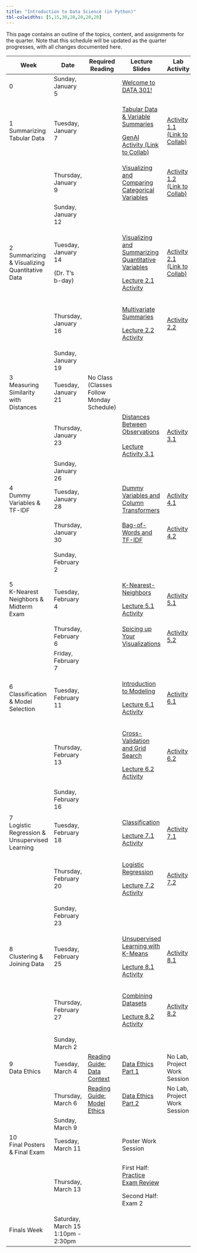 ```yaml
---
title: "Introduction to Data Science (in Python)"
tbl-colwidths: [5,15,30,20,20,20,20]
---
```


This page contains an outline of the topics, content, and assignments for the quarter. Note that this schedule will be updated as the quarter progresses, with all changes documented here.

+-----------------------------------------------+------------------------------------+--------------------------------------------------------------------------------------------------+-------------------------------------------------------------------------------------------------------------------------------------------------------------------------+--------------------------------------------------------------------------------------------------------------------------------------------------------+----------------------------------------------------------------------------------------------------------+-----------------------------------------------------------------------------------+
| Week                                          | Date                               | Required Reading                                                                                 | Lecture Slides                                                                                                                                                          | Lab Activity                                                                                                                                           | Weekly Assignment                                                                                        | Exams & Project                                                                   |
+===============================================+====================================+==================================================================================================+=========================================================================================================================================================================+========================================================================================================================================================+==========================================================================================================+===================================================================================+
| 0                                             | Sunday, January 5                  |                                                                                                  | [Welcome to DATA 301!](/slides/00-welcome.qmd "Welcome to DATA 301!")                                                                                                   |                                                                                                                                                        |                                                                                                          |                                                                                   |
+-----------------------------------------------+------------------------------------+--------------------------------------------------------------------------------------------------+-------------------------------------------------------------------------------------------------------------------------------------------------------------------------+--------------------------------------------------------------------------------------------------------------------------------------------------------+----------------------------------------------------------------------------------------------------------+-----------------------------------------------------------------------------------+
| 1 Summarizing Tabular Data                    | Tuesday, January 7                 |                                                                                                  | [Tabular Data & Variable Summaries](/slides/01-tabular-data-summaries.qmd "Tabular Data & Variable Summaries")                                                          | [Activity 1.1 (Link to Collab)](https://colab.research.google.com/drive/1L7vRYObMyqvWWlFaEnZqEJQjpHsWu690?usp=sharing "Activity 1.1 (Link to Collab)") |                                                                                                          |                                                                                   |
|                                               |                                    |                                                                                                  |                                                                                                                                                                         |                                                                                                                                                        |                                                                                                          |                                                                                   |
|                                               |                                    |                                                                                                  | [GenAI Activity (Link to Collab)](https://colab.research.google.com/drive/1QNGwd_33HqvANn4ZO8BVbCvmnzMJd28c?usp=sharing "GenAI Activity (Link to Collab)")              |                                                                                                                                                        |                                                                                                          |                                                                                   |
+-----------------------------------------------+------------------------------------+--------------------------------------------------------------------------------------------------+-------------------------------------------------------------------------------------------------------------------------------------------------------------------------+--------------------------------------------------------------------------------------------------------------------------------------------------------+----------------------------------------------------------------------------------------------------------+-----------------------------------------------------------------------------------+
|                                               | Thursday, January 9                |                                                                                                  | [Visualizing and Comparing Categorical Variables](/slides/02-conditional-distributions.qmd "Visualizing and Comparing Categorical Variables")                           | [Activity 1.2 (Link to Collab)](https://colab.research.google.com/drive/1xF6ZnCrvrmbv-K8YUmKOSRpDArr6LhJ7?usp=sharing "Activity 1.2 (Link to Collab)") | [Lab 1A](https://colab.research.google.com/drive/1oJjaV-ci0zaQpxigDJhaV59J7IR9MGu5?usp=sharing "Lab 1A") |                                                                                   |
|                                               |                                    |                                                                                                  |                                                                                                                                                                         |                                                                                                                                                        |                                                                                                          |                                                                                   |
|                                               |                                    |                                                                                                  |                                                                                                                                                                         |                                                                                                                                                        | [Lab 1B](https://colab.research.google.com/drive/1Ow4hOxqVdxY7nSuhqTuBGWRWWH3c2ZFX?usp=sharing "Lab 1B") |                                                                                   |
+-----------------------------------------------+------------------------------------+--------------------------------------------------------------------------------------------------+-------------------------------------------------------------------------------------------------------------------------------------------------------------------------+--------------------------------------------------------------------------------------------------------------------------------------------------------+----------------------------------------------------------------------------------------------------------+-----------------------------------------------------------------------------------+
|                                               | Sunday, January 12                 |                                                                                                  |                                                                                                                                                                         |                                                                                                                                                        | Lab 1A, 1B Due by Midnight                                                                               |                                                                                   |
+-----------------------------------------------+------------------------------------+--------------------------------------------------------------------------------------------------+-------------------------------------------------------------------------------------------------------------------------------------------------------------------------+--------------------------------------------------------------------------------------------------------------------------------------------------------+----------------------------------------------------------------------------------------------------------+-----------------------------------------------------------------------------------+
| 2 Summarizing & Visualizing Quantitative Data | Tuesday, January 14                |                                                                                                  | [Visualizing and Summarizing Quantitative Variables](/slides/03-quantitative-variables.qmd "Visualizing and Summarizing Quantitative Variables")                        | [Activity 2.1 (Link to Collab)](https://colab.research.google.com/drive/1XBzyo6WxGv9JesWvFl-JoMsk_fIIwZHs?usp=sharing "Activity 2.1 (Link to Collab)") |                                                                                                          |                                                                                   |
|                                               |                                    |                                                                                                  |                                                                                                                                                                         |                                                                                                                                                        |                                                                                                          |                                                                                   |
|                                               | (Dr. T's b-day)                    |                                                                                                  | [Lecture 2.1 Activity](https://colab.research.google.com/drive/1coXx5_Kij_xKWhCd2rNWlrjOm8p5cwaj?usp=sharing "Lecture 2.1 Activity")                                    |                                                                                                                                                        |                                                                                                          |                                                                                   |
+-----------------------------------------------+------------------------------------+--------------------------------------------------------------------------------------------------+-------------------------------------------------------------------------------------------------------------------------------------------------------------------------+--------------------------------------------------------------------------------------------------------------------------------------------------------+----------------------------------------------------------------------------------------------------------+-----------------------------------------------------------------------------------+
|                                               | Thursday, January 16               |                                                                                                  | [Multivariate Summaries](/slides/04-group-by.qmd "Multivariate Summaries")                                                                                              | [Activity 2.2](https://colab.research.google.com/drive/1z04uCd6DHJ7Ln6zPQORCMqzXgELVPi6s?usp=sharing "Activity 2.2")                                   | [Lab 2A](https://colab.research.google.com/drive/1gTvmY1vMzSweF1tjKP83gfZ4breo1VYc?usp=sharing "Lab 2A") |                                                                                   |
|                                               |                                    |                                                                                                  |                                                                                                                                                                         |                                                                                                                                                        |                                                                                                          |                                                                                   |
|                                               |                                    |                                                                                                  | [Lecture 2.2 Activity](https://colab.research.google.com/drive/1jjxyhLnN0BGQXcDYFxH241IbJR6dfG3u?usp=sharing "Lecture 2.2 Activity")                                    |                                                                                                                                                        | [Lab 2B](https://colab.research.google.com/drive/1hOiHuLV2W0BrGShCmFwou61UEPkX8TZD?usp=sharing)          |                                                                                   |
+-----------------------------------------------+------------------------------------+--------------------------------------------------------------------------------------------------+-------------------------------------------------------------------------------------------------------------------------------------------------------------------------+--------------------------------------------------------------------------------------------------------------------------------------------------------+----------------------------------------------------------------------------------------------------------+-----------------------------------------------------------------------------------+
|                                               | Sunday, January 19                 |                                                                                                  |                                                                                                                                                                         |                                                                                                                                                        | Lab 2A, 2B Due by Midnight                                                                               |                                                                                   |
+-----------------------------------------------+------------------------------------+--------------------------------------------------------------------------------------------------+-------------------------------------------------------------------------------------------------------------------------------------------------------------------------+--------------------------------------------------------------------------------------------------------------------------------------------------------+----------------------------------------------------------------------------------------------------------+-----------------------------------------------------------------------------------+
| 3\                                            | Tuesday, January 21                | No Class (Classes Follow Monday Schedule)                                                        |                                                                                                                                                                         |                                                                                                                                                        |                                                                                                          |                                                                                   |
| Measuring Similarity with Distances           |                                    |                                                                                                  |                                                                                                                                                                         |                                                                                                                                                        |                                                                                                          |                                                                                   |
+-----------------------------------------------+------------------------------------+--------------------------------------------------------------------------------------------------+-------------------------------------------------------------------------------------------------------------------------------------------------------------------------+--------------------------------------------------------------------------------------------------------------------------------------------------------+----------------------------------------------------------------------------------------------------------+-----------------------------------------------------------------------------------+
|                                               | Thursday, January 23               |                                                                                                  | [Distances Between Observations](/slides/05-distances.qmd "Distances Between Observations")\                                                                            | [Activity 3.1](https://colab.research.google.com/drive/1WMw9KsoGkIH55q3GraqHJlEe7L64Bk7Y?usp=sharing "Activity 3.1")                                   | [Lab 3](https://colab.research.google.com/drive/1qAvJw5w0Ubng9SCGjN_4y5puUBHg1Zd3?usp=sharing "Lab 3")   |                                                                                   |
|                                               |                                    |                                                                                                  | \                                                                                                                                                                       |                                                                                                                                                        |                                                                                                          |                                                                                   |
|                                               |                                    |                                                                                                  | [Lecture Activity 3.1](https://colab.research.google.com/drive/1xly33T6Bzx-85peCe-2O9elkbgM97NIW?usp=sharing)                                                           |                                                                                                                                                        |                                                                                                          |                                                                                   |
+-----------------------------------------------+------------------------------------+--------------------------------------------------------------------------------------------------+-------------------------------------------------------------------------------------------------------------------------------------------------------------------------+--------------------------------------------------------------------------------------------------------------------------------------------------------+----------------------------------------------------------------------------------------------------------+-----------------------------------------------------------------------------------+
|                                               | Sunday, January 26                 |                                                                                                  |                                                                                                                                                                         |                                                                                                                                                        | Lab 3 Due by Midnight                                                                                    |                                                                                   |
+-----------------------------------------------+------------------------------------+--------------------------------------------------------------------------------------------------+-------------------------------------------------------------------------------------------------------------------------------------------------------------------------+--------------------------------------------------------------------------------------------------------------------------------------------------------+----------------------------------------------------------------------------------------------------------+-----------------------------------------------------------------------------------+
| 4\                                            | Tuesday, January 28                |                                                                                                  | [Dummy Variables and Column Transformers](/slides/06-preprocessing.qmd "Dummy Variables and Column Transformers")                                                       | [Activity 4.1](https://colab.research.google.com/drive/1Xzx2cKhxH6I6iYtcOakWVeE8zaDnz0Po?usp=sharing "Activity 4.1")                                   |                                                                                                          |                                                                                   |
| Dummy Variables & TF-IDF                      |                                    |                                                                                                  |                                                                                                                                                                         |                                                                                                                                                        |                                                                                                          |                                                                                   |
+-----------------------------------------------+------------------------------------+--------------------------------------------------------------------------------------------------+-------------------------------------------------------------------------------------------------------------------------------------------------------------------------+--------------------------------------------------------------------------------------------------------------------------------------------------------+----------------------------------------------------------------------------------------------------------+-----------------------------------------------------------------------------------+
|                                               | Thursday, January 30               |                                                                                                  | [Bag-of-Words and TF-IDF](/slides/07-text-data.qmd "Bag-of-Words and TF-IDF")                                                                                           | [Activity 4.2](https://colab.research.google.com/drive/1iJd-1hy4Tg5S_EgGH1eL7dqnKktoqjrG?usp=sharing "Activity 4.2")                                   | [Lab 4A](https://colab.research.google.com/drive/1ZMVQ_jkL9tnwWJANtx4wNC9gsCHby-0g?usp=sharing "Lab 4A") |                                                                                   |
|                                               |                                    |                                                                                                  |                                                                                                                                                                         |                                                                                                                                                        |                                                                                                          |                                                                                   |
|                                               |                                    |                                                                                                  |                                                                                                                                                                         |                                                                                                                                                        | [Lab 4B](https://colab.research.google.com/drive/1zpwRCxvl0ePC766nt6eNa2E0gJp-Ot3A?usp=sharing "Lab 4B") |                                                                                   |
+-----------------------------------------------+------------------------------------+--------------------------------------------------------------------------------------------------+-------------------------------------------------------------------------------------------------------------------------------------------------------------------------+--------------------------------------------------------------------------------------------------------------------------------------------------------+----------------------------------------------------------------------------------------------------------+-----------------------------------------------------------------------------------+
|                                               | Sunday, February 2                 |                                                                                                  |                                                                                                                                                                         |                                                                                                                                                        | Lab 4A, 4B Due by Midnight                                                                               |                                                                                   |
+-----------------------------------------------+------------------------------------+--------------------------------------------------------------------------------------------------+-------------------------------------------------------------------------------------------------------------------------------------------------------------------------+--------------------------------------------------------------------------------------------------------------------------------------------------------+----------------------------------------------------------------------------------------------------------+-----------------------------------------------------------------------------------+
| 5\                                            | Tuesday, February 4                |                                                                                                  | [K-Nearest-Neighbors](/slides/08-knn.qmd "K-Nearest-Neighbors")                                                                                                         | [Activity 5.1](https://colab.research.google.com/drive/1uhyxxUBdLpEV-OKtMkNsCtWyS49l3LC8?usp=sharing "Activity 5.1")                                   |                                                                                                          |                                                                                   |
| K-Nearest Neighbors & Midterm Exam            |                                    |                                                                                                  |                                                                                                                                                                         |                                                                                                                                                        |                                                                                                          |                                                                                   |
|                                               |                                    |                                                                                                  | [Lecture 5.1 Activity](https://colab.research.google.com/drive/1SXxuLKCZsTB2Hl7WC3xE6MBiO1o_9VmY?usp=sharing "Lecture 5.1 Activity")                                    |                                                                                                                                                        |                                                                                                          |                                                                                   |
+-----------------------------------------------+------------------------------------+--------------------------------------------------------------------------------------------------+-------------------------------------------------------------------------------------------------------------------------------------------------------------------------+--------------------------------------------------------------------------------------------------------------------------------------------------------+----------------------------------------------------------------------------------------------------------+-----------------------------------------------------------------------------------+
|                                               | Thursday, February 6               |                                                                                                  | [Spicing up Your Visualizations](https://docs.google.com/presentation/d/1ZIBJzHWQFJtsQzkak0W-Z5RxT-0wSrvGPckXxhs8M-c/edit?usp=sharing "Spicing up Your Visualizations") | [Activity 5.2](https://colab.research.google.com/drive/1TLIlKAAaJE3tmF8vMC-tO90Rv_8lpgtS?usp=sharing "Activity 5.2")                                   |                                                                                                          | Exam 1 (in-class)                                                                 |
+-----------------------------------------------+------------------------------------+--------------------------------------------------------------------------------------------------+-------------------------------------------------------------------------------------------------------------------------------------------------------------------------+--------------------------------------------------------------------------------------------------------------------------------------------------------+----------------------------------------------------------------------------------------------------------+-----------------------------------------------------------------------------------+
|                                               | Friday, February 7                 |                                                                                                  |                                                                                                                                                                         |                                                                                                                                                        | No lab this week!                                                                                        |                                                                                   |
+-----------------------------------------------+------------------------------------+--------------------------------------------------------------------------------------------------+-------------------------------------------------------------------------------------------------------------------------------------------------------------------------+--------------------------------------------------------------------------------------------------------------------------------------------------------+----------------------------------------------------------------------------------------------------------+-----------------------------------------------------------------------------------+
| 6\                                            | Tuesday, February 11               |                                                                                                  | [Introduction to Modeling](/slides/09-modeling.qmd "Introduction to Modeling")                                                                                          | [Activity 6.1](https://colab.research.google.com/drive/1OYZ6nG00AZnrz_tuG1joDZg8CVDgfECg?usp=sharing "Activity 6.1")                                   |                                                                                                          |                                                                                   |
| Classification & Model Selection              |                                    |                                                                                                  |                                                                                                                                                                         |                                                                                                                                                        |                                                                                                          |                                                                                   |
|                                               |                                    |                                                                                                  | [Lecture 6.1 Activity](https://colab.research.google.com/drive/1CUu2qhIfz42z7QRRISwQsnwIIwaCCHby?usp=sharing "Lecture 6.1 Activity")                                    |                                                                                                                                                        |                                                                                                          |                                                                                   |
+-----------------------------------------------+------------------------------------+--------------------------------------------------------------------------------------------------+-------------------------------------------------------------------------------------------------------------------------------------------------------------------------+--------------------------------------------------------------------------------------------------------------------------------------------------------+----------------------------------------------------------------------------------------------------------+-----------------------------------------------------------------------------------+
|                                               | Thursday, February 13              |                                                                                                  | [Cross-Validation and Grid Search](/slides/10-cross-val.qmd "Cross-Validation and Grid Search")                                                                         | [Activity 6.2](https://colab.research.google.com/drive/1-yokgtl9EVEofk731kOFvhADwOfCc3OS?usp=sharing "Activity 6.2")                                   | [Lab 6](https://colab.research.google.com/drive/14dmKWyPrdQMWic61Ig07kie3XlrOrgOP?usp=sharing "Lab 6")   |                                                                                   |
|                                               |                                    |                                                                                                  |                                                                                                                                                                         |                                                                                                                                                        |                                                                                                          |                                                                                   |
|                                               |                                    |                                                                                                  | [Lecture 6.2 Activity](https://colab.research.google.com/drive/1L2fZzIxZLexo8wbuGX-MT2TweWfmWCRf?usp=sharing "Lecture 6.2 Activity")                                    |                                                                                                                                                        |                                                                                                          |                                                                                   |
+-----------------------------------------------+------------------------------------+--------------------------------------------------------------------------------------------------+-------------------------------------------------------------------------------------------------------------------------------------------------------------------------+--------------------------------------------------------------------------------------------------------------------------------------------------------+----------------------------------------------------------------------------------------------------------+-----------------------------------------------------------------------------------+
|                                               | Sunday, February 16                |                                                                                                  |                                                                                                                                                                         |                                                                                                                                                        | Lab 6 Due by Midnight                                                                                    |                                                                                   |
+-----------------------------------------------+------------------------------------+--------------------------------------------------------------------------------------------------+-------------------------------------------------------------------------------------------------------------------------------------------------------------------------+--------------------------------------------------------------------------------------------------------------------------------------------------------+----------------------------------------------------------------------------------------------------------+-----------------------------------------------------------------------------------+
| 7\                                            | Tuesday, February 18               |                                                                                                  | [Classification](/slides/11-classification.qmd "Classification")                                                                                                        | [Activity 7.1](https://colab.research.google.com/drive/1rEePNyLnOTqzFPxnDcR2CQd6ug2keoWu?usp=sharing "Activity 7.1")                                   |                                                                                                          |                                                                                   |
| Logistic Regression & Unsupervised Learning   |                                    |                                                                                                  |                                                                                                                                                                         |                                                                                                                                                        |                                                                                                          |                                                                                   |
|                                               |                                    |                                                                                                  | [Lecture 7.1 Activity](https://colab.research.google.com/drive/1rAaAM6o2SEvkmr2Upwpw8gJD32EORYD0?usp=sharing "Lecture 7.1 Activity")                                    |                                                                                                                                                        |                                                                                                          |                                                                                   |
+-----------------------------------------------+------------------------------------+--------------------------------------------------------------------------------------------------+-------------------------------------------------------------------------------------------------------------------------------------------------------------------------+--------------------------------------------------------------------------------------------------------------------------------------------------------+----------------------------------------------------------------------------------------------------------+-----------------------------------------------------------------------------------+
|                                               | Thursday, February 20              |                                                                                                  | [Logistic Regression](/slides/12-logistic.qmd "Logistic Regression")                                                                                                    | [Activity 7.2](https://colab.research.google.com/drive/15iiyq1smdG9Fv4LODPwTI0yirQs_mg8I?usp=sharing "Activity 7.2")                                   | [Lab 7](https://colab.research.google.com/drive/1JW7z1mBVcpTNXhFDTS6nY-4CJ6ybJhGW?usp=sharing "Lab 7")   |                                                                                   |
|                                               |                                    |                                                                                                  |                                                                                                                                                                         |                                                                                                                                                        |                                                                                                          |                                                                                   |
|                                               |                                    |                                                                                                  | [Lecture 7.2 Activity](https://colab.research.google.com/drive/1R5jFqNYXYwjL55aVObzS7z6ZIr54dJkM?usp=sharing "Lecture 7.2 Activity")                                    |                                                                                                                                                        |                                                                                                          |                                                                                   |
+-----------------------------------------------+------------------------------------+--------------------------------------------------------------------------------------------------+-------------------------------------------------------------------------------------------------------------------------------------------------------------------------+--------------------------------------------------------------------------------------------------------------------------------------------------------+----------------------------------------------------------------------------------------------------------+-----------------------------------------------------------------------------------+
|                                               | Sunday, February 23                |                                                                                                  |                                                                                                                                                                         |                                                                                                                                                        | Lab 7 Due by Midnight                                                                                    | [Project Proposal Due](/project/project-description.qmd "Project Proposal Due")   |
+-----------------------------------------------+------------------------------------+--------------------------------------------------------------------------------------------------+-------------------------------------------------------------------------------------------------------------------------------------------------------------------------+--------------------------------------------------------------------------------------------------------------------------------------------------------+----------------------------------------------------------------------------------------------------------+-----------------------------------------------------------------------------------+
| 8\                                            | Tuesday, February 25               |                                                                                                  | [Unsupervised Learning with K-Means](/slides/13-kmeans.qmd "Unsupervised Learning with K-Means")                                                                        | [Activity 8.1](https://colab.research.google.com/drive/14azp-beViaYo0ewDDu-_anH6Nw3TZEpI?usp=sharing "Activity 8.1")                                   |                                                                                                          |                                                                                   |
| Clustering & Joining Data                     |                                    |                                                                                                  |                                                                                                                                                                         |                                                                                                                                                        |                                                                                                          |                                                                                   |
|                                               |                                    |                                                                                                  | [Lecture 8.1 Activity](https://colab.research.google.com/drive/1irqo665VjCXNIdCuI2pGrvMFEKGpWhrr?usp=sharing "Lecture 8.1 Activity")                                    |                                                                                                                                                        |                                                                                                          |                                                                                   |
+-----------------------------------------------+------------------------------------+--------------------------------------------------------------------------------------------------+-------------------------------------------------------------------------------------------------------------------------------------------------------------------------+--------------------------------------------------------------------------------------------------------------------------------------------------------+----------------------------------------------------------------------------------------------------------+-----------------------------------------------------------------------------------+
|                                               | Thursday, February 27              |                                                                                                  | [Combining Datasets](/slides/14-merge.qmd "Combining Datasets")                                                                                                         | [Activity 8.2](https://colab.research.google.com/drive/1NfR4HyDzI2g47HOikQTxMK2WFCkfOzIZ?usp=sharing "Activity 8.2")                                   | [Lab 8](https://colab.research.google.com/drive/1qbkuxvsViL4iD-tOo-0b8d0XiYr3GnlC?usp=sharing "Lab 8")   |                                                                                   |
|                                               |                                    |                                                                                                  |                                                                                                                                                                         |                                                                                                                                                        |                                                                                                          |                                                                                   |
|                                               |                                    |                                                                                                  | [Lecture 8.2 Activity](https://colab.research.google.com/drive/1wAGAqFK80gRAOi_xfmdc3VHD2Qvyus9P?usp=sharing "Lecture 8.2 Activity")                                    |                                                                                                                                                        |                                                                                                          |                                                                                   |
+-----------------------------------------------+------------------------------------+--------------------------------------------------------------------------------------------------+-------------------------------------------------------------------------------------------------------------------------------------------------------------------------+--------------------------------------------------------------------------------------------------------------------------------------------------------+----------------------------------------------------------------------------------------------------------+-----------------------------------------------------------------------------------+
|                                               | Sunday, March 2                    |                                                                                                  |                                                                                                                                                                         |                                                                                                                                                        | Lab 8 Due by Midnight                                                                                    |                                                                                   |
+-----------------------------------------------+------------------------------------+--------------------------------------------------------------------------------------------------+-------------------------------------------------------------------------------------------------------------------------------------------------------------------------+--------------------------------------------------------------------------------------------------------------------------------------------------------+----------------------------------------------------------------------------------------------------------+-----------------------------------------------------------------------------------+
| 9\                                            | Tuesday, March 4                   | [Reading Guide: Data Context](/lab-activities/data-neutrality.qmd "Reading Guide: Data Context") | [Data Ethics Part 1](/slides/15-data-ethics.qmd "Data Ethics Part 1")                                                                                                   | No Lab, Project Work Session                                                                                                                           |                                                                                                          |                                                                                   |
| Data Ethics                                   |                                    |                                                                                                  |                                                                                                                                                                         |                                                                                                                                                        |                                                                                                          |                                                                                   |
+-----------------------------------------------+------------------------------------+--------------------------------------------------------------------------------------------------+-------------------------------------------------------------------------------------------------------------------------------------------------------------------------+--------------------------------------------------------------------------------------------------------------------------------------------------------+----------------------------------------------------------------------------------------------------------+-----------------------------------------------------------------------------------+
|                                               | Thursday, March 6                  | [Reading Guide: Model Ethics](/lab-activities/model-weapons.qmd "Reading Guide: Model Ethics")   | [Data Ethics Part 2](/slides/16-model-ethics.qmd "Data Ethics Part 2")                                                                                                  | No Lab, Project Work Session                                                                                                                           |                                                                                                          | [Project Guidelines](/project/project-requirements.qmd "Project Guidelines")      |
+-----------------------------------------------+------------------------------------+--------------------------------------------------------------------------------------------------+-------------------------------------------------------------------------------------------------------------------------------------------------------------------------+--------------------------------------------------------------------------------------------------------------------------------------------------------+----------------------------------------------------------------------------------------------------------+-----------------------------------------------------------------------------------+
|                                               | Sunday, March 9                    |                                                                                                  |                                                                                                                                                                         |                                                                                                                                                        | No lab this week!                                                                                        | [Practice Exam Review](/exam-materials/practice-final.qmd "Practice Exam Review") |
+-----------------------------------------------+------------------------------------+--------------------------------------------------------------------------------------------------+-------------------------------------------------------------------------------------------------------------------------------------------------------------------------+--------------------------------------------------------------------------------------------------------------------------------------------------------+----------------------------------------------------------------------------------------------------------+-----------------------------------------------------------------------------------+
| 10\                                           | Tuesday, March 11                  |                                                                                                  | Poster Work Session                                                                                                                                                     |                                                                                                                                                        |                                                                                                          |                                                                                   |
| Final Posters & Final Exam                    |                                    |                                                                                                  |                                                                                                                                                                         |                                                                                                                                                        |                                                                                                          |                                                                                   |
+-----------------------------------------------+------------------------------------+--------------------------------------------------------------------------------------------------+-------------------------------------------------------------------------------------------------------------------------------------------------------------------------+--------------------------------------------------------------------------------------------------------------------------------------------------------+----------------------------------------------------------------------------------------------------------+-----------------------------------------------------------------------------------+
|                                               | Thursday, March 13                 |                                                                                                  | First Half: [Practice Exam Review](/exam-materials/practice-final.qmd "Practice Exam Review")\                                                                          |                                                                                                                                                        |                                                                                                          | Exam 2 (in-class)                                                                 |
|                                               |                                    |                                                                                                  |                                                                                                                                                                         |                                                                                                                                                        |                                                                                                          |                                                                                   |
|                                               |                                    |                                                                                                  | Second Half: Exam 2                                                                                                                                                     |                                                                                                                                                        |                                                                                                          |                                                                                   |
+-----------------------------------------------+------------------------------------+--------------------------------------------------------------------------------------------------+-------------------------------------------------------------------------------------------------------------------------------------------------------------------------+--------------------------------------------------------------------------------------------------------------------------------------------------------+----------------------------------------------------------------------------------------------------------+-----------------------------------------------------------------------------------+
| Finals Week                                   | Saturday, March 15 1:10pm - 2:30pm |                                                                                                  |                                                                                                                                                                         |                                                                                                                                                        |                                                                                                          | Poster Presentations                                                              |
+-----------------------------------------------+------------------------------------+--------------------------------------------------------------------------------------------------+-------------------------------------------------------------------------------------------------------------------------------------------------------------------------+--------------------------------------------------------------------------------------------------------------------------------------------------------+----------------------------------------------------------------------------------------------------------+-----------------------------------------------------------------------------------+
